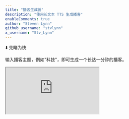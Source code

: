 ```yaml
---
title: "播客生成器"
description: "使用长文本 TTS 生成播客"
enableComments: true
author: "Steven Lynn"
github_username: "stvlynn"
x_username: "Stv_Lynn"
---
```


⬇️ 先睹为快

<Callout title="使用方法">输入播客主题，例如"科技"，即可生成一个长达一分钟的播客。</Callout>

<iframe
  src="https://podcast-adp.vercel.app/" 
  style={{ width: '100%', height: '600px', border: '0' }}
  allow="clipboard-write *; microphone; camera"
></iframe>